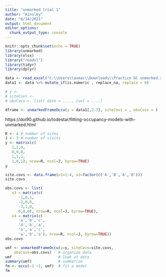 ```yaml
---
title: "unmarked trial 1"
author: "Ainsley"
date: "6/14/2021"
output: html_document
editor_options: 
  chunk_output_type: console
---
```


```r
knitr::opts_chunk$set(echo = TRUE)
library(unmarked)
library(xlsx)
library("readxl")
library(tidyr)
library(dplyr)
```

```r
data <- read_excel("C:\\Users\\axmac\\Downloads\\Practice GC unmarked.xlsx")
data1 <- data %>% mutate_if(is.numeric , replace_na, replace = 0)

# y <- 
# siteCovs <- 
# obsCovs <- list( date = ...., ivel = ....)

dframe <- unmarkedFrameOccu(y = data1[,2:3], siteCovs = , obsCovs = )
```



https://doi90.github.io/lodestar/fitting-occupancy-models-with-unmarked.html 

```r
R <- 4 # number of sites
J <- 3 # number of visits
y <- matrix(c(
   1,1,0,
   0,0,0,
   1,1,1,
   1,0,1), nrow=R, ncol=J, byrow=TRUE)
y

site.covs <- data.frame(x1=1:4, x2=factor(c('A','B','A','B')))
site.covs

obs.covs <- list(
   x3 = matrix(c(
      -1,0,1,
      -2,0,0,
      -3,1,0,
      0,0,0), nrow=R, ncol=J, byrow=TRUE),
   x4 = matrix(c(
      'a','b','c',
      'd','b','a',
      'a','a','c',
      'a','b','a'), nrow=R, ncol=J, byrow=TRUE))
obs.covs
```

```r
umf <- unmarkedFrameOccu(y=y, siteCovs=site.covs, 
    obsCovs=obs.covs)   # organize data
umf                     # look at data
summary(umf)            # summarize      
fm <- occu(~1 ~1, umf)  # fit a model
fm
```


